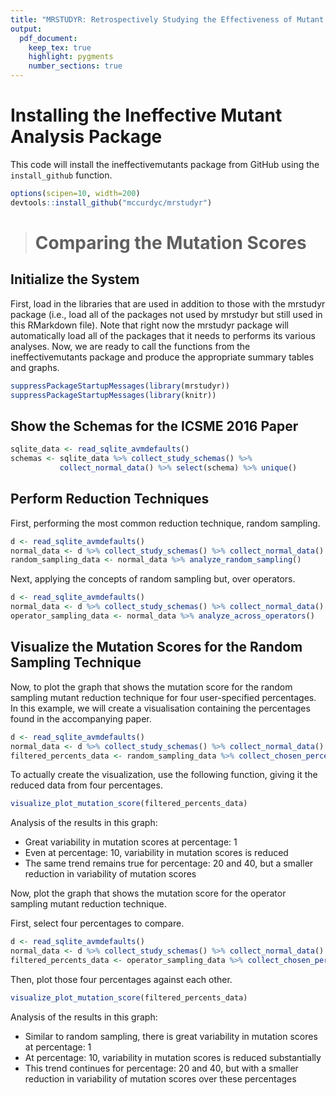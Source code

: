 ```yaml
---
title: "MRSTUDYR: Retrospectively Studying the Effectiveness of Mutant Reduction Techniques"
output:
  pdf_document:
    keep_tex: true
    highlight: pygments
    number_sections: true
---
```


# Installing the Ineffective Mutant Analysis Package

This code will install the ineffectivemutants package from GitHub using the `install_github` function.

```r
options(scipen=10, width=200)
devtools::install_github("mccurdyc/mrstudyr")
```

> # Comparing the Mutation Scores

## Initialize the System

First, load in the libraries that are used in addition to those with the mrstudyr package (i.e., load all
of the packages not used by mrstudyr but still used in this RMarkdown file). Note that right now the
mrstudyr package will automatically load all of the packages that it needs to performs its various
analyses. Now, we are ready to call the functions from the ineffectivemutants package and produce the appropriate
summary tables and graphs.

```r
suppressPackageStartupMessages(library(mrstudyr))
suppressPackageStartupMessages(library(knitr))
```

## Show the Schemas for the ICSME 2016 Paper

```r
sqlite_data <- read_sqlite_avmdefaults()
schemas <- sqlite_data %>% collect_study_schemas() %>%
           collect_normal_data() %>% select(schema) %>% unique()
```

## Perform Reduction Techniques

First, performing the most common reduction technique, random sampling.

```r
d <- read_sqlite_avmdefaults()
normal_data <- d %>% collect_study_schemas() %>% collect_normal_data()
random_sampling_data <- normal_data %>% analyze_random_sampling()
```

Next, applying the concepts of random sampling but, over operators.

```r
d <- read_sqlite_avmdefaults()
normal_data <- d %>% collect_study_schemas() %>% collect_normal_data()
operator_sampling_data <- normal_data %>% analyze_across_operators()
```
## Visualize the Mutation Scores for the Random Sampling Technique

Now, to plot the graph that shows the mutation score for the random sampling mutant
reduction technique for four user-specified percentages. In this example, we will
create a visualisation containing the percentages found in the accompanying paper.

```r
d <- read_sqlite_avmdefaults()
normal_data <- d %>% collect_study_schemas() %>% collect_normal_data()
filtered_percents_data <- random_sampling_data %>% collect_chosen_percent_data(c(1, 10, 20, 40))
```

To actually create the visualization, use the following function, giving it the reduced data
from four percentages.

```r
visualize_plot_mutation_score(filtered_percents_data)
```

Analysis of the results in this graph:

- Great variability in mutation scores at percentage: 1
- Even at percentage: 10, variability in mutation scores is reduced
- The same trend remains true for percentage: 20 and 40, but a smaller reduction in variability of mutation scores

Now, plot the graph that shows the mutation score for the operator sampling mutant reduction technique.

First, select four percentages to compare.

```r
d <- read_sqlite_avmdefaults()
normal_data <- d %>% collect_study_schemas() %>% collect_normal_data()
filtered_percents_data <- operator_sampling_data %>% collect_chosen_percent_data(c(1, 10, 20, 40))
```

Then, plot those four percentages against each other.

```r
visualize_plot_mutation_score(filtered_percents_data)
```

Analysis of the results in this graph:

- Similar to random sampling, there is great variability in mutation scores at percentage: 1
- At percentage: 10, variability in mutation scores is reduced substantially
- This trend continues for percentage: 20 and 40, but with a smaller reduction in variability of mutation scores over these percentages
